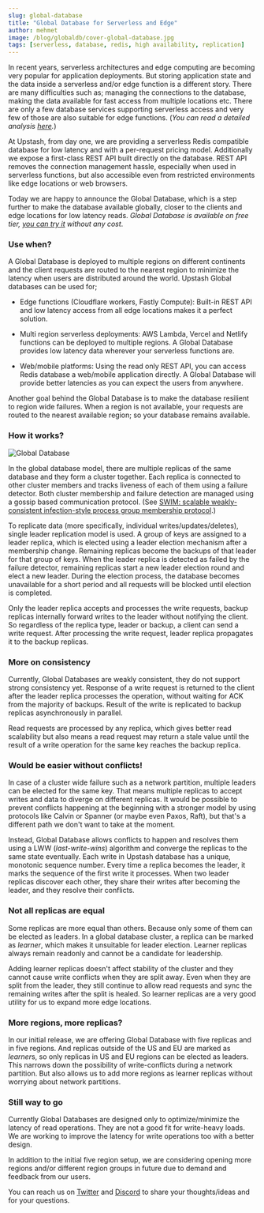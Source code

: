 ```yaml
---
slug: global-database
title: "Global Database for Serverless and Edge"
author: mehmet
image: /blog/globaldb/cover-global-database.jpg
tags: [serverless, database, redis, high availability, replication]
---
```


In recent years, serverless architectures and edge computing are becoming very popular for application deployments. But storing application state
and the data inside a serverless and/or edge function is a different story. There are many difficulties such as;
managing the connections to the database, making the data available for fast access from multiple locations etc.
There are only a few database services supporting serverless access and very few of those are also suitable for edge functions.
(_You can read a detailed analysis [here](https://blog.upstash.com/best-database-for-serverless)._)

At Upstash, from day one, we are providing a serverless Redis compatible database for low latency and with a per-request pricing model.
Additionally we expose a first-class REST API built directly on the database. REST API removes the connection management hassle,
especially when used in serverless functions, but also accessible even from restricted environments like edge locations or web browsers.

Today we are happy to announce the Global Database, which is a step further to make the database available globally, closer to the clients
and edge locations for low latency reads. _Global Database is available on free tier, [you can try it](https://console.upstash.com/) without any cost_.

### Use when?

A Global Database is deployed to multiple regions on different continents and the client requests are routed to the nearest region
to minimize the latency when users are distributed around the world. Upstash Global databases can be used for;

- Edge functions (Cloudflare workers, Fastly Compute): Built-in REST API and low latency access from all edge locations makes it a perfect solution.

- Multi region serverless deployments: AWS Lambda, Vercel and Netlify functions can be deployed to multiple regions. A Global Database provides low latency data wherever your serverless functions are.

- Web/mobile platforms: Using the read only REST API, you can access Redis database a web/mobile application directly. A Global Database will provide better latencies as you can expect the users from anywhere.

Another goal behind the Global Database is to make the database resilient to region wide failures. When a region is not available,
your requests are routed to the nearest available region; so your database remains available.

### How it works?

![Global Database](/blog/globaldb/map.png "Global Database")

In the global database model, there are multiple replicas of the same database and they form a cluster together. Each replica is connected to other cluster members
and tracks liveness of each of them using a failure detector. Both cluster membership and failure detection are managed using a gossip based communication protocol.
(See [SWIM: scalable weakly-consistent infection-style process group membership protocol](https://ieeexplore.ieee.org/document/1028914).)

To replicate data (more specifically, individual writes/updates/deletes), single leader replication model is used. A group of keys are assigned to a leader
replica, which is elected using a leader election mechanism after a membership change. Remaining replicas become the backups of that leader for that group of keys.
When the leader replica is detected as failed by the failure detector, remaining replicas start a new leader election round and elect a new leader.
During the election process, the database becomes unavailable for a short period and all requests will be blocked until election is completed.

Only the leader replica accepts and processes the write requests, backup replicas internally forward writes to the leader without notifying the client.
So regardless of the replica type, leader or backup, a client can send a write request. After processing the write request, leader replica propagates it to the backup replicas.

### More on consistency

Currently, Global Databases are weakly consistent, they do not support strong consistency yet. Response of a write request is returned to the client
after the leader replica processes the operation, without waiting for ACK from the majority of backups. Result of the write is replicated to backup replicas
asynchronously in parallel.

Read requests are processed by any replica, which gives better read scalability but also means a read request may return a stale value
until the result of a write operation for the same key reaches the backup replica.

### Would be easier without conflicts!

In case of a cluster wide failure such as a network partition, multiple leaders can be elected for the same key. That means multiple replicas
to accept writes and data to diverge on different replicas. It would be possible to prevent conflicts happening at the beginning with a stronger model
by using protocols like Calvin or Spanner (or maybe even Paxos, Raft), but that's a different path we don't want to take at the moment.

Instead, Global Database allows conflicts to happen and resolves them using a LWW (_last-write-wins_) algorithm and converge the replicas to the same state eventually.
Each write in Upstash database has a unique, monotonic sequence number. Every time a replica becomes the leader, it marks the sequence of the first write
it processes. When two leader replicas discover each other, they share their writes after becoming the leader, and they resolve their conflicts.

### Not all replicas are equal

Some replicas are more equal than others. Because only some of them can be elected as leaders. In a global database cluster, a replica can be
marked as _learner_, which makes it unsuitable for leader election. Learner replicas always remain readonly and cannot be a candidate for leadership.

Adding learner replicas doesn't affect stability of the cluster and they cannot cause write conflicts when they are split away. Even when
they are split from the leader, they still continue to allow read requests and sync the remaining writes after the split is healed. So learner replicas
are a very good utility for us to expand more edge locations.

### More regions, more replicas?

In our initial release, we are offering Global Database with five replicas and in five regions. And replicas outside of the US and EU are marked as *learner*s,
so only replicas in US and EU regions can be elected as leaders. This narrows down the possibility of write-conflicts during a network partition.
But also allows us to add more regions as learner replicas without worrying about network partitions.

### Still way to go

Currently Global Databases are designed only to optimize/minimize the latency of read operations. They are not a good fit for write-heavy loads.
We are working to improve the latency for write operations too with a better design.

In addition to the initial five region setup, we are considering opening more regions and/or different region groups in future due to demand and feedback from our users.

You can reach us on [Twitter](https://twitter.com/upstash) and [Discord](https://discord.com/invite/w9SenAtbme) to share your thoughts/ideas and for your questions.
